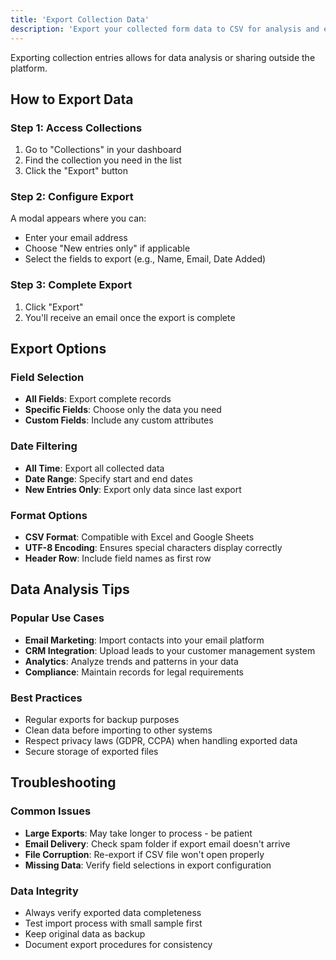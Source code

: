 ```yaml
---
title: 'Export Collection Data'
description: 'Export your collected form data to CSV for analysis and external use'
---
```


Exporting collection entries allows for data analysis or sharing outside the platform.

## How to Export Data

### Step 1: Access Collections
1. Go to "Collections" in your dashboard
2. Find the collection you need in the list
3. Click the "Export" button

### Step 2: Configure Export
A modal appears where you can:
- Enter your email address
- Choose "New entries only" if applicable
- Select the fields to export (e.g., Name, Email, Date Added)

### Step 3: Complete Export
1. Click "Export"
2. You'll receive an email once the export is complete

## Export Options

### Field Selection
- **All Fields**: Export complete records
- **Specific Fields**: Choose only the data you need
- **Custom Fields**: Include any custom attributes

### Date Filtering
- **All Time**: Export all collected data
- **Date Range**: Specify start and end dates
- **New Entries Only**: Export only data since last export

### Format Options
- **CSV Format**: Compatible with Excel and Google Sheets
- **UTF-8 Encoding**: Ensures special characters display correctly
- **Header Row**: Include field names as first row

## Data Analysis Tips

### Popular Use Cases
- **Email Marketing**: Import contacts into your email platform
- **CRM Integration**: Upload leads to your customer management system
- **Analytics**: Analyze trends and patterns in your data
- **Compliance**: Maintain records for legal requirements

### Best Practices
- Regular exports for backup purposes
- Clean data before importing to other systems
- Respect privacy laws (GDPR, CCPA) when handling exported data
- Secure storage of exported files

## Troubleshooting

### Common Issues
- **Large Exports**: May take longer to process - be patient
- **Email Delivery**: Check spam folder if export email doesn't arrive
- **File Corruption**: Re-export if CSV file won't open properly
- **Missing Data**: Verify field selections in export configuration

### Data Integrity
- Always verify exported data completeness
- Test import process with small sample first
- Keep original data as backup
- Document export procedures for consistency 